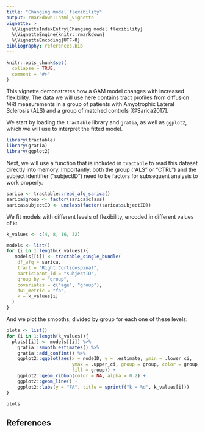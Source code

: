 ```yaml
---
title: "Changing model flexibility"
output: rmarkdown::html_vignette
vignette: >
  %\VignetteIndexEntry{Changing model flexibility}
  %\VignetteEngine{knitr::rmarkdown}
  %\VignetteEncoding{UTF-8}
bibliography: references.bib
---
```


```r
knitr::opts_chunk$set(
  collapse = TRUE,
  comment = "#>"
)
```

This vignette demonstrates how a GAM model changes with increased flexibility.
The data we will use here contains tract profiles from diffusion MRI
measurements in a group of patients with Amyotrophic Lateral Sclerosis (ALS)
and a group of matched controls [@Sarica2017].

We start by loading the `tractable` library and `gratia`, as well as `ggplot2`,
which we will use to interpret the fitted model.

```r
library(tractable)
library(gratia)
library(ggplot2)
```

Next, we will use a function that is included in `tractable` to read this dataset
directly into memory. Importantly, both the group ("ALS" or "CTRL") and the
subject identifier ("subjectID") need to be factors for subsequent analysis
to work properly.

```r
sarica <- tractable::read_afq_sarica()
sarica$group <- factor(sarica$class)
sarica$subjectID <- unclass(factor(sarica$subjectID))
```

We fit models with different levels of flexibility, encoded in different values
of `k`:

```r
k_values <- c(4, 8, 16, 32)

models <- list()
for (i in 1:length(k_values)){
   models[[i]] <- tractable_single_bundle(
    df_afq = sarica,
    tract = "Right Corticospinal",
    participant_id = "subjectID",
    group_by = "group",
    covariates = c("age", "group"),
    dwi_metric = "fa",
    k = k_values[i]
  )
}
```

And we plot the smooths, divided by group for each one of these levels:

```r
plots <- list()
for (i in 1:length(k_values)){
  plots[[i]] <- models[[i]] %>%
    gratia::smooth_estimates() %>%
    gratia::add_confint() %>%
    ggplot2::ggplot(aes(x = nodeID, y = .estimate, ymin = .lower_ci, 
                        ymax = .upper_ci, group = group, color = group, 
                        fill = group)) +
    ggplot2::geom_ribbon(color = NA, alpha = 0.2) + 
    ggplot2::geom_line() +
    ggplot2::labs(y = "FA", title = sprintf("k = %d", k_values[i]))
}

plots
```

## References

